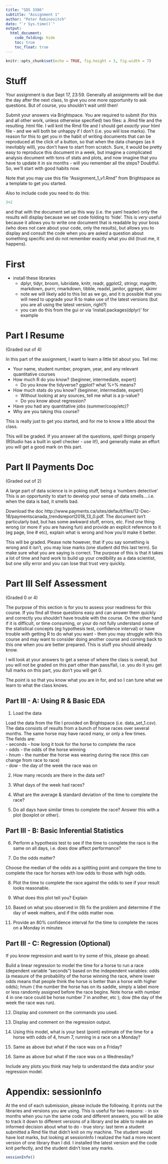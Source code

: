 ```yaml
---
title: "SDS 3386"
subtitle: "Assignment 1"
author: "Peter Rabinovitch"
date: "`r Sys.time()`"
output: 
  html_document:
    code_folding: hide
    toc: true
    toc_float: true
---
```


```r
knitr::opts_chunk$set(echo = TRUE, fig.height = 3, fig.width = 7)
```

# Stuff

Your assignment is due Sept 17, 23:59. Generally all assignments will be due the day after the next class, to give you one more opportunity to ask questions. But of course, you shouldn't wait until then!

Submit your answers via Brightspace. You are required to submit (for this and all other work, unless otherwise specified) two files: a .Rmd file and the resulting .html file. I will knit the Rmd file and I should get _exactly_ your html file - and we will both be unhappy if I don't (i.e. you will lose marks). The reason for this to get you in the habit of writing documents that can be reproduced at the click of a button, so that when the data changes (as it inevitably will), you don't have to start from scratch. Sure, it would be pretty easy to reproduce this document in a week, but imagine a complicated analysis document with tons of stats and plots, and now imagine that you have to update it in six months - will you remember all the steps? Doubtful. So, we'll start with good habits now.

Note that you may use this file "Assignment_1_v1.Rmd" from Brightspace as a template to get you started. 

Also to include code you need to do this:
```r
3+2
```

and that with the document set up this way (i.e. the yaml header) only the results will display because we set code folding to 'hide'. This is _very_ useful because it allows you to write one document that is readable by your boss (who does not care about your code, only the results), but allows you to display and consult the code when you are asked a question about something specific and do not remember exactly what you did (trust me, it happens). 


# First
- install these libraries
    - dplyr, tidyr, broom, lubridate, knitr, readr, ggplot2, stringr, magrittr, markdown, purrr, rmarkdown, tibble, readxl, janitor, ggrepel, skimr
    - note we will likely add to this list as we go, and it is possible that you will need to upgrade your R to make use of the latest versions (but you are all using the latest version, right?)  
    - you can do this from the gui or via 'install.packages(dplyr)' for example
    
    

# Part I Resume 
(Graded out of 4)

In this part of the assignment, I want to learn a little bit about you. Tell me:  

- Your name, student number, program, year, and any relevant quantitative courses  
- How much R do you know? {beginner, intermediate, expert}  
    - Do you know the tidyverse? ggplot? what %>% means?  
- How much stats do you know?  {beginner, intermediate, expert}  
    - Without looking at any sources, tell me what is a p-value?  
    - Do you know about regression?  
- Have you had any quantitative jobs (summer/coop/etc)?  
- Why are you taking this course?  

This is really just to get you started, and for me to know a little about the class.  

This will be graded. If you answer all the questions, spell things properly (RStudio has a built in spell checker - use it!), and generally make an effort you will get a good mark on this part.  

# Part II Payments Doc 
(Graded out of 2)

A large part of data science is in poking stuff, being a 'numbers detective' This is an opportunity to start to develop your sense of data smells....i.e. when the data is bad, it smells bad.

Download the doc http://www.payments.ca/sites/default/files/12-Dec-18/paymentscanada_trendsreport2018_13_0.pdf. The document isn't particularly bad, but has some awkward stuff, errors, etc. Find _one_  thing wrong (or more if you are having fun) and provide an explicit reference to it (eg page, line # etc), explain what is wrong and how you'd make it better.

This will be graded. Please note however, that if you say something is wrong and it isn't, you may lose marks (one student did this last term). So make sure what you are saying is correct. The purpose of this is that it takes a lot of time and hard work to build up your credibility as a data scientist, but one silly error and you can lose that trust very quickly.


# Part III Self Assessment 
(Graded 0 or 4)

The purpose of this section is for you to assess your readiness for this course. If you find all these questions easy and can answer them quickly and correctly you shouldn't have trouble with the course. On the other hand if it is difficult, or time consuming, or your do not fully understand some of the statistical concepts  (eg hypothesis test, confidence interval) or have trouble with getting R to do what you want - then you may struggle with this course and may want to consider doing another course and coming back to this one when you are better prepared. This is stuff you should already know.

I will look at your answers to get a sense of where the class is overall, but you will not be graded on this part other than pass/fail, i.e. you do it you get full marks on this part, you don't you will get 0.

The point is so that you know what you are in for, and so I can tune what we learn to what the class knows.
    
## Part III - A: Using R & Basic EDA

1. Load the data

Load the data from the file I provided on Brightspace (i.e. data_set_1.csv).  
The data consists of results from a bunch of horse races over several months. The same horse may have raced many, or only a few times.  
The fields are:  
- seconds - how long it took for the horse to complete the race  
- odds - the odds of the horse winning  
- hnum - the number the horse was wearing during the race (this can change from race to race)  
- dow - the day of the week the race was on  

2. How many records are there in the data set?

3. What days of the week had races?

4. What are the average & standard deviation of the time to complete the race?

5. Do all days have similar times to complete the race? Answer this with a plot (boxplot or other).

## Part III - B: Basic Inferential Statistics

6. Perform a hypothesis test to see if the time to complete the race is the same on all days, i.e. does dow affect performance?

7. Do the odds matter?

Choose the median of the odds as a splitting point and compare the time to complete the race for horses with low odds to those with high odds.

8. Plot the time to complete the race against the odds to see if your result looks reasonable.

9. What does this plot tell you? Explain

10. Based on what you observed in (9) fix the problem and determine if the day of week matters, and if the odds matter now.

11. Provide an 80% confidence interval for the time to complete the races on a Monday in minutes


## Part III - C: Regression (Optional)

If you know regression and want to try some of this, please go ahead.

Build a linear regression to model the time for a horse to run a race (dependent variable "seconds") based on the independent variables: odds (a measure of the probability of the horse winning the race, where lower odds means that people think the horse is better than a horse with higher odds); hnum ( the number the horse has on its saddle, simply a label more or less randomly assigned before the race begins. Note horse with number 4 in one race could be horse number 7 in another, etc ); dow (the day of the week the race was run). 

12. Display and comment on the commands you used.

13. Display and comment on the regression output.

14. Using this model, what is your best (point) estimate of the time for a horse with odds of 4, hnum 7, running in a race on a Monday?

15. Same as above but what if the race was on a Friday?

16. Same as above but what if the race was on a Wednesday?

Include any plots you think may help to understand the data and/or your regression model.  


# Appendix: sessionInfo

At the end of each submission, please include the following. It prints out the libraries and versions you are using. This is useful for two reasons:
- in six months when you run the same code and different answers, you will be able to track it down to different versions of a library and be able to make an informed decision about what to do
- true story: last term a student submitted a Rmd file that didn't knit on my machine. The student would have lost marks, but looking at sessionInfo I realized the had a more recent version of one library than I did. I installed the latest version and the code knit perfectly, and the student didn't lose any marks.


```r
sessionInfo()
```

